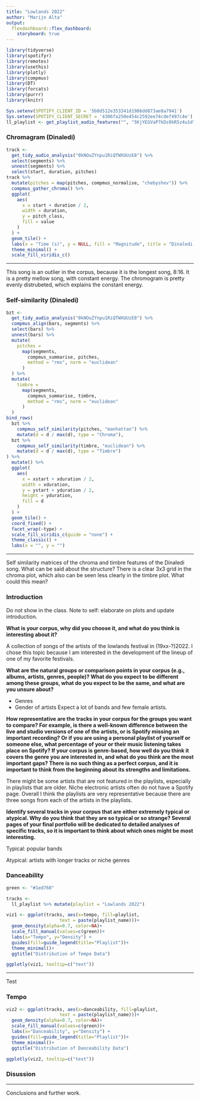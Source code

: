 ```yaml
---
title: "Lowlands 2022"
author: "Marijn Alta"
output: 
  flexdashboard::flex_dashboard:
    storyboard: true
---
```


```r
library(tidyverse)
library(spotifyr)
library(remotes)
library(usethis)
library(plotly)
library(compmus)
library(DT)
library(forcats)
library(purrr)
library(knitr)
```

```r
Sys.setenv(SPOTIFY_CLIENT_ID = '5b0d512e353341d1986dd873ae8a7941')
Sys.setenv(SPOTIFY_CLIENT_SECRET = '4306fa250e454c2592ee74cdef497c4e')
ll_playlist <- get_playlist_audio_features("", "5KjYEGVaP7kDz8kR5z4u1d")
```

### Chromagram (Dinaledi)
```r
track <-
  get_tidy_audio_analysis("0kNOuZYnpu1RiQTWXUUzE8") %>%
  select(segments) %>%
  unnest(segments) %>%
  select(start, duration, pitches)
track %>%
  mutate(pitches = map(pitches, compmus_normalise, "chebyshev")) %>%
  compmus_gather_chroma() %>% 
  ggplot(
    aes(
      x = start + duration / 2,
      width = duration,
      y = pitch_class,
      fill = value
    )
  ) +
  geom_tile() +
  labs(x = "Time (s)", y = NULL, fill = "Magnitude", title = "Dinaledi Chromagram") +
  theme_minimal() +
  scale_fill_viridis_c()
```

***

This song is an outlier in the corpus, because it is the longest song, 8:16. It is a pretty mellow song, with constant energy. The chromogram is pretty evenly distrubeted, which explains the constant energy.


### Self-similarity (Dinaledi)
```r
bzt <-
  get_tidy_audio_analysis("0kNOuZYnpu1RiQTWXUUzE8") %>% 
  compmus_align(bars, segments) %>%                     
  select(bars) %>%                                      
  unnest(bars) %>%                                      
  mutate(
    pitches =
      map(segments,
        compmus_summarise, pitches,
        method = "rms", norm = "euclidean"              
      )
  ) %>%
  mutate(
    timbre =
      map(segments,
        compmus_summarise, timbre,
        method = "rms", norm = "euclidean"              
      )
  )
bind_rows(
  bzt %>%
    compmus_self_similarity(pitches, "manhattan") %>%
    mutate(d = d / max(d), type = "Chroma"),
  bzt %>%
    compmus_self_similarity(timbre, "euclidean") %>%
    mutate(d = d / max(d), type = "Timbre")
) %>%
  mutate() %>%
  ggplot(
    aes(
      x = xstart + xduration / 2,
      width = xduration,
      y = ystart + yduration / 2,
      height = yduration,
      fill = d
    )
  ) +
  geom_tile() +
  coord_fixed() +
  facet_wrap(~type) +
  scale_fill_viridis_c(guide = "none") +
  theme_classic() +
  labs(x = "", y = "")
```

***

Self similarity matrices of the chroma and timbre features of the Dinaledi song. What can be said about the structure? There is a clear 3x3 grid in the chroma plot, which also can be seen less clearly in the timbre plot. What could this mean?
    
### Introduction
Do not show in the class. 
Note to self: elaborate on plots and update introduction. 

**What is your corpus, why did you choose it, and what do you think is interesting about it?**

A collection of songs of the artists of the lowlands festival in (19xx-?)2022. I chose this topic because I am interested in the development of the lineup of one of my favorite festivals.

**What are the natural groups or comparison points in your corpus (e.g., albums, artists, genres, people)? What do you expect to be different among these groups, what do you expect to be the same, and what are you unsure about?**

- Genres
- Gender of artists
Expect a lot of bands and few female artists.

**How representative are the tracks in your corpus for the groups you want to compare? For example, is there a well-known difference between the live and studio versions of one of the artists, or is Spotify missing an important recording? Or if you are using a personal playlist of yourself or someone else, what percentage of your or their music listening takes place on Spotify? If your corpus is genre-based, how well do you think it covers the genre you are interested in, and what do you think are the most important gaps? There is no such thing as a perfect corpus, and it is important to think from the beginning about its strengths and limitations.**

There might be some artists that are not featured in the playlists, especially in playlists that are older. Niche electronic artists often do not have a Spotify page. Overall I think the playlists are very representative because there are three songs from each of the artists in the playlists.

**Identify several tracks in your corpus that are either extremely typical or atypical. Why do you think that they are so typical or so strange? Several pages of your final portfolio will be dedicated to detailed analyses of specific tracks, so it is important to think about which ones might be most interesting.** 

Typical: popular bands

Atypical: artists with longer tracks or niche genres

   

### Danceability

```r

green <- "#1ed760"

tracks <- 
  ll_playlist %>% mutate(playlist = "Lowlands 2022")

viz1 <- ggplot(tracks, aes(x=tempo, fill=playlist,
                    text = paste(playlist_name)))+
  geom_density(alpha=0.7, color=NA)+
  scale_fill_manual(values=c(green))+
  labs(x="Tempo", y="Density") +
  guides(fill=guide_legend(title="Playlist"))+
  theme_minimal()+
  ggtitle("Distribution of Tempo Data")

ggplotly(viz1, tooltip=c("text"))

```   
 
 ***
 
Test

### Tempo
```r
viz2 <- ggplot(tracks, aes(x=danceability, fill=playlist,
                    text = paste(playlist_name)))+
  geom_density(alpha=0.7, color=NA)+
  scale_fill_manual(values=c(green))+
  labs(x="Danceability", y="Density") +
  guides(fill=guide_legend(title="Playlist"))+
  theme_minimal()+
  ggtitle("Distribution of Danceability Data")

ggplotly(viz2, tooltip=c("text"))
```   

 
 
### Disussion
 
 ***
 
Conclusions and further work. 
 



